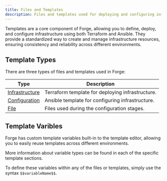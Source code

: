 ```yaml
---
title: Files and Templates
description: Files and templates used for deploying and configuring infrastructure.
---
```


Templates are a core component of Forge, allowing you to define, deploy, and configure infrastructure using both Terraform and Ansible. They provide a standardized way to create and manage infrastructure resources, ensuring consistency and reliability across different environments.

## Template Types

There are three types of files and templates used in Forge:

|Type|Description|
|---|---|
|[Infrastructure](/docs/files-and-templates/infrastructure-templates)|Terraform template for deploying infrastructure.|
|[Configuration](/docs/files-and-templates/configuration-templates)|Ansible template for configuring infrastructure.|
|[File](/docs/files-and-templates/files)|Files used during the configuration stages.|

## Template Varibles

Forge has custom template variables built-in to the template editor, allowing you to easily reuse templates across different environments.

<Note>
    More information about variable types can be found in each of the specific template sections.
</Note>

To define these variables within any of the files or templates, simply use the syntax `$$variableName$$`.

<Outlet path="/files-and-templates" />
